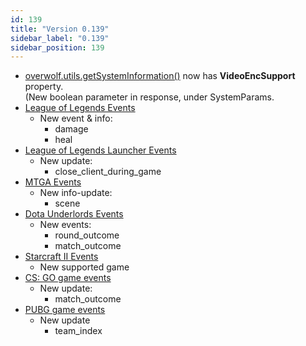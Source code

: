 ```yaml
---
id: 139
title: "Version 0.139"
sidebar_label: "0.139"
sidebar_position: 139
---
```


* [overwolf.utils.getSystemInformation()](/api/utils#getsysteminformationcallback) now has **VideoEncSupport** property.  
  (New boolean parameter in response, under SystemParams.
* [League of Legends Events](/api/games/events/league-of-legends)
  * New event & info:
    * damage
    * heal
* [League of Legends Launcher Events](/api/games/launchers/events/league-of-legends#docsNav)
  * New update:
    * close_client_during_game
* [MTGA Events](/api/games/events/magic-the-gathering-arena)
   * New info-update:
     * scene
* [Dota Underlords Events](/api/games/events/dota-underlords)
  * New events:
    * round_outcome
    * match_outcome
* [Starcraft II Events](/api/games/events/starcraft-2)
  * New supported game
* [CS: GO game events](/api/games/events/counter-strike-global-offensive#docsNav)
  * New update:
    * match_outcome
* [PUBG game events](/api/games/events/player-unknowns-battlegrounds#docsNav)
  * New update
    * team_index


